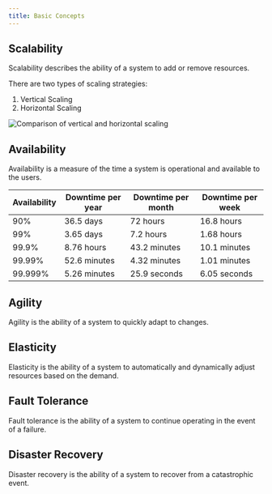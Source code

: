 ```yaml
---
title: Basic Concepts
---
```


## Scalability

Scalability describes the ability of a system to add or remove resources.

There are two types of scaling strategies:

1. Vertical Scaling
2. Horizontal Scaling

![Comparison of vertical and horizontal scaling](../../../assets/cloud/scaling_white.png)

## Availability

Availability is a measure of the time a system is operational and available to the users.

| Availability | Downtime per year | Downtime per month | Downtime per week |
| ------------ | ----------------- | ------------------ | ----------------- |
| 90%          | 36.5 days         | 72 hours           | 16.8 hours        |
| 99%          | 3.65 days         | 7.2 hours          | 1.68 hours        |
| 99.9%        | 8.76 hours        | 43.2 minutes       | 10.1 minutes      |
| 99.99%       | 52.6 minutes      | 4.32 minutes       | 1.01 minutes      |
| 99.999%      | 5.26 minutes      | 25.9 seconds       | 6.05 seconds      |

## Agility

Agility is the ability of a system to quickly adapt to changes.

## Elasticity

Elasticity is the ability of a system to automatically and dynamically adjust resources based on the demand.

## Fault Tolerance

Fault tolerance is the ability of a system to continue operating in the event of a failure.

## Disaster Recovery

Disaster recovery is the ability of a system to recover from a catastrophic event.
